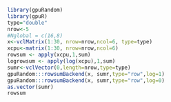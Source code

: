 <!--
%\VignetteEngine{knitr::knitr}
%\VignetteIndexEntry{logrowcolsum}
-->


```r
library(gpuRandom)
library(gpuR)
type="double"
nrow<-5
#Nglobal = c(16,8) 
x<-vclMatrix(1:30, nrow=nrow,ncol=6, type=type)
xcpu<-matrix(1:30, nrow=nrow,ncol=6)
rowsum <- apply(xcpu,1,sum)
logrowsum <- apply(log(xcpu),1,sum)
sumr<-vclVector(0,length=nrow,type=type)
gpuRandom:::rowsumBackend(x, sumr,type="row",log=1)
gpuRandom:::rowsumBackend(x, sumr,type="row",log=0)
as.vector(sumr)
rowsum

```